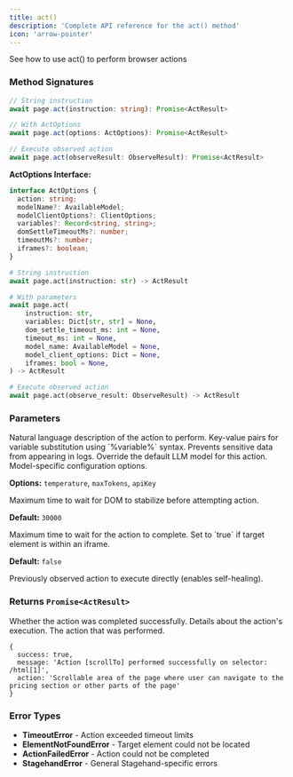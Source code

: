 ```yaml
---
title: act()
description: 'Complete API reference for the act() method'
icon: 'arrow-pointer'
---
```


<CardGroup cols={1}>
<Card title="Act" icon="arrow-pointer" href="/v2/basics/act">
  See how to use act() to perform browser actions
</Card>
</CardGroup>

### Method Signatures

<Tabs>
<Tab title="TypeScript">

```typescript
// String instruction
await page.act(instruction: string): Promise<ActResult>

// With ActOptions
await page.act(options: ActOptions): Promise<ActResult>

// Execute observed action
await page.act(observeResult: ObserveResult): Promise<ActResult>
```

**ActOptions Interface:**
```typescript
interface ActOptions {
  action: string;
  modelName?: AvailableModel;
  modelClientOptions?: ClientOptions;
  variables?: Record<string, string>;
  domSettleTimeoutMs?: number;
  timeoutMs?: number;
  iframes?: boolean;
}
```

</Tab>
<Tab title="Python">

```python
# String instruction
await page.act(instruction: str) -> ActResult

# With parameters
await page.act(
    instruction: str,
    variables: Dict[str, str] = None,
    dom_settle_timeout_ms: int = None,
    timeout_ms: int = None,
    model_name: AvailableModel = None,
    model_client_options: Dict = None,
    iframes: bool = None,
) -> ActResult

# Execute observed action
await page.act(observe_result: ObserveResult) -> ActResult
```

</Tab>
</Tabs>

### Parameters

<ParamField path="action" type="string" required>
  Natural language description of the action to perform.
</ParamField>

<ParamField path="variables" type="Record<string, string>" optional>
  Key-value pairs for variable substitution using `%variable%` syntax. Prevents sensitive data from appearing in logs.
</ParamField>

<ParamField path="modelName" type="AvailableModel" optional>
  Override the default LLM model for this action.
</ParamField>

<ParamField path="modelClientOptions" type="ClientOptions" optional>
  Model-specific configuration options.
  
  **Options:** `temperature`, `maxTokens`, `apiKey`
</ParamField>

<ParamField path="domSettleTimeoutMs" type="number" optional>
  Maximum time to wait for DOM to stabilize before attempting action.
  
  **Default:** `30000`
</ParamField>

<ParamField path="timeoutMs" type="number" optional>
  Maximum time to wait for the action to complete.
</ParamField>

<ParamField path="iframes" type="boolean" optional>
  Set to `true` if target element is within an iframe.
  
  **Default:** `false`
</ParamField>

<ParamField path="observeResult" type="ObserveResult" optional>
  Previously observed action to execute directly (enables self-healing).
</ParamField>

### Returns `Promise<ActResult>`

<ParamField path="success" type="boolean" required>
  Whether the action was completed successfully.
</ParamField>

<ParamField path="message" type="string" required>
  Details about the action's execution.
</ParamField>

<ParamField path="action" type="string" required>
  The action that was performed.
</ParamField>

```Example Response
{
  success: true,
  message: 'Action [scrollTo] performed successfully on selector: /html[1]',
  action: 'Scrollable area of the page where user can navigate to the pricing section or other parts of the page'
}
```

### Error Types

- **TimeoutError** - Action exceeded timeout limits
- **ElementNotFoundError** - Target element could not be located  
- **ActionFailedError** - Action could not be completed
- **StagehandError** - General Stagehand-specific errors